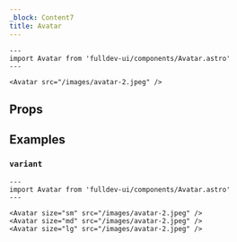 ```yaml
---
_block: Content7
title: Avatar
---
```



```astro live
---
import Avatar from 'fulldev-ui/components/Avatar.astro'
---

<Avatar src="/images/avatar-2.jpeg" />
```

## Props

<Props />

## Examples

### `variant`

```astro live
---
import Avatar from 'fulldev-ui/components/Avatar.astro'
---

<Avatar size="sm" src="/images/avatar-2.jpeg" />
<Avatar size="md" src="/images/avatar-2.jpeg" />
<Avatar size="lg" src="/images/avatar-2.jpeg" />
```
